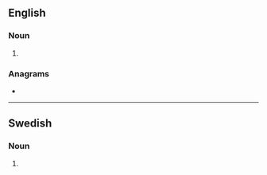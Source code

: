 {{also|mötets}}
==English==

===Noun===
{{head|en|noun form}}

# {{plural of|en|motet}}

===Anagrams===
* {{anagrams|en|a=emostt|mottes|tomset|totems}}

----

==Swedish==

===Noun===
{{head|sv|noun form}}

# {{sv-noun-form-def-gen|mot}}